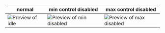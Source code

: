 | normal                                                          | min control disabled                                                        | max control disabled                                                        |
|-----------------------------------------------------------------|-----------------------------------------------------------------------------| ----------------------------------------------------------------------------|
| ![Preview of idle](design-images/quantity/quantity-preview.png) | ![Preview of min disabled](design-images/quantity/quantity-min-disabled.png)| ![Preview of max disabled](design-images/quantity/quantity-max-disabled.png)|

